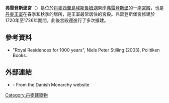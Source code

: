 {{expand|time=2015-01-17T04:45:59+00:00}}
{{noteTA
|T = zh-tw:弗雷登斯堡皇宮; zh-hk:弗雷登斯堡宮; zh-cn:弗雷登斯堡宮;
|1 = zh-tw:弗雷登斯堡皇宮; zh-hk:弗雷登斯堡宮; zh-cn:弗雷登斯堡宮;
}}

{{Infobox building
|name = 弗雷登斯堡宮
|image_size          = 350px
|image = Fredensborg_Palace_from_the_garden.jpg
|caption = 弗雷登斯堡宮及其庭院
|native_name = ''Fredensborg Slot''
|native_name_lang = da
|location_town = 弗雷登斯堡
|location_country = {{DEN}}
|coordinates         = {{coord|55|58|57.34|N|12|23|42.98|E|display=inline}}
|map_type =
| map_dot_label       =Fredensborg Palace
|map_caption =
|building_type = 王宮
|architect = 約翰·科爾內利烏斯·克里格爾, 勞里茨·德·圖拉, 尼古拉·艾格特維德
|client = 
|engineer = 
|construction_start_date = 1720年
|completion_date = 1753年
|date_demolished = 
|cost = 
|structural_system = 
|style = [[巴洛克建筑|巴洛克建築]], 荷蘭巴洛克建築, [[洛可可|洛可可]]
}}
'''弗雷登斯堡宮'''（{{lang-da|Fredensborg Slot}}）是位於[[丹麥|丹麥]][[西蘭島|西蘭島]][[埃斯魯姆湖|埃斯魯姆湖]]東岸[[弗雷登斯堡|弗雷登斯堡]]的一座[[宮殿|宮殿]]，也是[[丹麥王室|丹麥王室]]在春季和秋季的居所，是王室最常居住的宮殿。弗雷登斯堡宮修建於1720年至1726年期間。此後宮殿還進行了多次擴建。

==參考資料==
* "Royal Residences for 1000 years", Niels Peter Stilling (2003), Politiken Books.

==外部連結==
* {{official website|http://kongehuset.dk/english/palaces/fredensborg-palace/fredensborg-palace}} - From the Danish Monarchy website
{{丹麦王宫}}
[[Category:丹麥建築物|Category:丹麥建築物]]